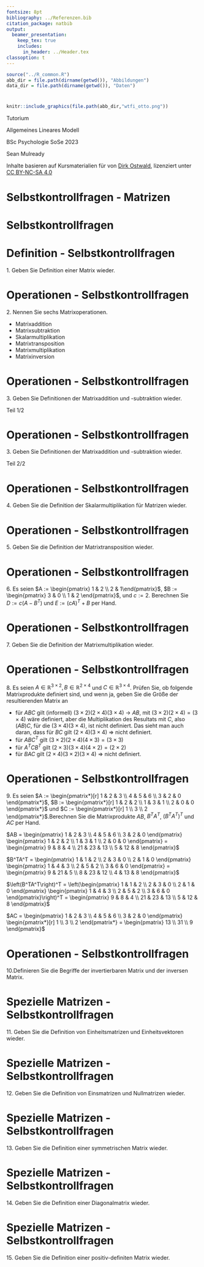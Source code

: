 ```yaml
---
fontsize: 8pt
bibliography: ../Referenzen.bib
citation_package: natbib
output:
  beamer_presentation:
    keep_tex: true
    includes:
      in_header: ../Header.tex
classoption: t
---
```



```r
source("../R_common.R")
abb_dir = file.path(dirname(getwd()), "Abbildungen")
data_dir = file.path(dirname(getwd()), "Daten")
```

# {.plain}
\center
```r
knitr::include_graphics(file.path(abb_dir,"wtfi_otto.png"))
```

\vspace{2mm}

\huge
Tutorium

\Large
Allgemeines Lineares Modell
\vspace{2mm}

\normalsize
BSc Psychologie SoSe 2023

\vspace{2mm}
\text{5. Termin: (3) Matrizen}    

\vspace{15mm}
\normalsize
Sean Mulready

\vspace{2mm}
\scriptsize
Inhalte basieren auf Kursmaterialien für [\textcolor{darkblue}{ALM}](https://www.ipsy.ovgu.de/Institut/Abteilungen+des+Institutes/Methodenlehre+I+_+Experimentelle+und+Neurowissenschaftliche+Psychologie/Lehre/Sommersemester+2023/Allgemeines+Lineares+Modell.html) von [Dirk Ostwald](https://www.ipsy.ovgu.de/Institut/Abteilungen+des+Institutes/Methodenlehre+I+_+Experimentelle+und+Neurowissenschaftliche+Psychologie/Team/Dirk+Ostwald.html), lizenziert unter [CC BY-NC-SA 4.0](https://creativecommons.org/licenses/by-sa/4.0/deed.de)



# Selbstkontrollfragen - Matrizen
\footnotesize
\begin{enumerate}
\item Geben Sie Definition einer Matrix wieder.
\item Nennen Sie sechs Matrixoperationen.
\item Geben Sie Definitionen der Matrixaddition und -subtraktion wieder.
\item Geben Sie die Definition der Skalarmultiplikation für Matrizen wieder.
\item Geben Sie die Definition der Matrixtransposition wieder.
\item Es seien
\begin{equation}
A :=
\begin{pmatrix*}[r]
1 & 2 \\
2 & 1
\end{pmatrix*},
B :=
\begin{pmatrix*}[r]
3 & 0 \\
1 & 2
\end{pmatrix*},
\mbox{ und }
c := 2
\end{equation}
Berechnen Sie
\begin{equation}
D := c\left(A - B^T\right)
\mbox{ und }
E := \left(cA\right)^T + B.
\end{equation}
per Hand.


\item Geben Sie die Definition der Matrixmultiplikation wieder.
\item Es seien $A \in \mathbb{R}^{3 \times 2}, B \in \mathbb{R}^{2\times 4}$
und $C \in \mathbb{R}^{3 \times 4}$. Prüfen Sie, ob folgende Matrixprodukte
definiert sind, und wenn ja, geben Sie die Größe der resultierenden Matrix an:
\begin{equation}
ABC, \quad ABC^T, \quad, A^TCB^T \quad, BAC
\end{equation}

\end{enumerate}

# Selbstkontrollfragen
\footnotesize
\begin{enumerate}
\setcounter{enumi}{8}
\item Es seien
\begin{equation}
A :=
\begin{pmatrix*}[r]
1 & 2 & 3 \\
4 & 5 & 6 \\
3 & 2 & 0
\end{pmatrix*}
B :=
\begin{pmatrix*}[r]
1 & 2 & 2 \\
1 & 3 & 1 \\
2 & 0 & 0
\end{pmatrix*}
\mbox{ und }
C :=
\begin{pmatrix*}[r]
1 \\ 3 \\ 2
\end{pmatrix*}
\end{equation}
Berechnen Sie die Matrixprodukte
\begin{equation}
AB , \quad\quad
B^TA^T, \quad\quad
\left(B^TA^T\right)^T, \quad\quad
AC
\end{equation}
per Hand.

\item Definieren Sie die Begriffe der invertierbaren Matrix und der inversen Matrix.
\item Geben Sie die Definition von Einheitsmatrizen und Einheitsvektoren wieder.
\item Geben Sie die Definition von Einsmatrizen und Nullmatrizen wieder.
\item Geben Sie die Definition einer symmetrischen Matrix wieder.
\item Geben Sie die Definition einer Diagonalmatrix wieder.
\item Geben Sie die Definition einer positiv-definiten Matrix wieder.

\end{enumerate}


# Definition - Selbstkontrollfragen
\vspace{3mm}
\setstretch{1}
\large
\color{darkblue} 1. Geben Sie Definition einer Matrix wieder.

\vspace{3mm}
\color{black}
\small
\begin{definition}[Matrix]
Eine Matrix ist eine rechteckige Anordnung von Zahlen, die wie folgt bezeichnet
wird
\begin{equation}
A := \begin{pmatrix*}[r]
a_{11} & a_{12} & \cdots & a_{1m} \\
a_{21} & a_{22} & \cdots & a_{2m} \\
\vdots & \vdots & \ddots & \vdots \\
a_{n1} & a_{n2} & \cdots & a_{nm}
\end{pmatrix*}
:= {(a_{ij})}_{1\le i\le n,\, 1\le j\le m}.
\end{equation}
\end{definition}





# Operationen - Selbstkontrollfragen
\vspace{3mm}
\setstretch{1}
\large
\color{darkblue} 2. Nennen Sie sechs Matrixoperationen.

\vspace{3mm}
\color{black}
\small
\setstretch{1.5}

* Matrixaddition  
* Matrixsubtraktion
* Skalarmultiplikation
* Matrixtransposition
* Matrixmultiplikation
* Matrixinversion


# Operationen - Selbstkontrollfragen
\vspace{3mm}
\setstretch{1}
\large
\color{darkblue} 3. Geben Sie Definitionen der Matrixaddition und -subtraktion wieder.

\vspace{3mm}
\color{black}
\small Teil 1/2
\footnotesize
\begin{definition}[Matrixaddition]
Es seien $A,B\in \mathbb{R}^{n\times m}$. Dann ist  die \textit{Addition} von $A$
und $B$ definiert als die Abbildung
\begin{equation}
+ : \mathbb{R}^{n\times m} \times \mathbb{R}^{n\times m} \to \mathbb{R}^{n \times m}, \,
(A,B) \mapsto +(A,B) := A + B
\end{equation}
mit
\begin{align}
\begin{split}
A + B
& =
\begin{pmatrix*}[c]
a_{11} & a_{12} & \cdots & a_{1m} \\
a_{21} & a_{22} & \cdots & a_{2m} \\
\vdots & \vdots & \ddots & \vdots \\
a_{n1} & a_{n2} & \cdots & a_{nm}
\end{pmatrix*}
+
\begin{pmatrix*}[c]
b_{11} & b_{12} & \cdots & b_{1m} \\
b_{21} & b_{22} & \cdots & b_{2m} \\
\vdots & \vdots & \ddots & \vdots \\
b_{n1} & b_{n2} & \cdots & b_{nm}
\end{pmatrix*}
\\
&
:=
\begin{pmatrix*}[c]
a_{11} + b_{11} & a_{12} + b_{12} & \cdots & a_{1m} + b_{1m} \\
a_{21} + b_{21} & a_{22} + b_{22} & \cdots & a_{2m} + b_{2m} \\
\vdots & \vdots & \ddots & \vdots \\
a_{n1} + b_{n1} & a_{n2} + b_{n2} & \cdots & a_{nm} + b_{nm}
\end{pmatrix*}.
\end{split}
\end{align}
\end{definition}




# Operationen - Selbstkontrollfragen
\vspace{3mm}
\setstretch{1}
\large
\color{darkblue} 3. Geben Sie Definitionen der Matrixaddition und -subtraktion wieder.

\vspace{3mm}
\color{black}
\small 
Teil 2/2
\footnotesize
\begin{definition}[Matrixsubtraktion]
Es seien $A,B\in \mathbb{R}^{n\times m}$. Dann ist  die \textit{Subtraktion} von $A$
und $B$ definiert als die Abbildung
\begin{equation}
- : \mathbb{R}^{n\times m} \times \mathbb{R}^{n\times m} \to \mathbb{R}^{n\times m}, \,
(A,B) \mapsto -(A,B) := A - B
\end{equation}
mit
\begin{align}
\begin{split}
A - B
& =
\begin{pmatrix*}[c]
a_{11} & a_{12} & \cdots & a_{1m} \\
a_{21} & a_{22} & \cdots & a_{2m} \\
\vdots & \vdots & \ddots & \vdots \\
a_{n1} & a_{n2} & \cdots & a_{nm}
\end{pmatrix*}
-
\begin{pmatrix*}[c]
b_{11} & b_{12} & \cdots & b_{1m} \\
b_{21} & b_{22} & \cdots & b_{2m} \\
\vdots & \vdots & \ddots & \vdots \\
b_{n1} & b_{n2} & \cdots & b_{nm}
\end{pmatrix*}
\\
&
:=
\begin{pmatrix*}[c]
a_{11} - b_{11} & a_{12} - b_{12} & \cdots & a_{1m} - b_{1m} \\
a_{21} - b_{21} & a_{22} - b_{22} & \cdots & a_{2m} - b_{2m} \\
\vdots & \vdots & \ddots & \vdots \\
a_{n1} - b_{n1} & a_{n2} - b_{n2} & \cdots & a_{nm} - b_{nm}
\end{pmatrix*}.
\end{split}
\end{align}
\end{definition}


# Operationen - Selbstkontrollfragen
\vspace{3mm}
\setstretch{1}
\large
\color{darkblue} 4. Geben Sie die Definition der Skalarmultiplikation für Matrizen wieder.

\vspace{3mm}
\color{black}
\footnotesize
\begin{definition}[Skalarmultiplikation]
Es sei $c \in \mathbb{R}$ ein Skalar und $A \in \mathbb{R}^{n\times m}$. Dann
ist die \textit{Skalarmultiplikation} von $c$ und $A$ definiert als die Abbildung
\begin{equation}
\cdot : \mathbb{R} \times \mathbb{R}^{n\times m} \to \mathbb{R}^{n\times m}, \,
(c,A) \mapsto \cdot (c,A) := cA
\end{equation}
mit
\begin{align}
\begin{split}
cA
=
c
\begin{pmatrix*}[c]
a_{11} & a_{12} & \cdots & a_{1m} \\
a_{21} & a_{22} & \cdots & a_{2m} \\
\vdots & \vdots & \ddots & \vdots \\
a_{n1} & a_{n2} & \cdots & a_{nm}
\end{pmatrix*}
:=
\begin{pmatrix*}[c]
ca_{11} & ca_{12} & \cdots & ca_{1m}  \\
ca_{21} & ca_{22} & \cdots & ca_{2m}  \\
\vdots  & \vdots  & \ddots & \vdots    \\
ca_{n1} & ca_{n2} & \cdots & ca_{nm}
\end{pmatrix*}.
\end{split}
\end{align}
\end{definition}





# Operationen - Selbstkontrollfragen
\vspace{3mm}
\setstretch{1}
\large
\color{darkblue} 5. Geben Sie die Definition der Matrixtransposition wieder.

\color{black}
\footnotesize
\begin{definition}[Matrixtransposition]
Es sei $A \in \mathbb{R}^{n\times m}$. Dann ist  die \textit{Transposition}
von $A$ definiert als die Abbildung
\begin{equation}
\cdot^{T} : \mathbb{R}^{n\times m} \to \mathbb{R}^{m \times n}, \,
A \mapsto \cdot^{T}(A) := A^T
\end{equation}
mit
\begin{align}
\begin{split}
A^T
=
\begin{pmatrix*}[c]
a_{11} & a_{12} & \cdots & a_{1m} \\
a_{21} & a_{22} & \cdots & a_{2m} \\
\vdots & \vdots & \ddots & \vdots \\
a_{n1} & a_{n2} & \cdots & a_{nm}
\end{pmatrix*}^T
:=
\begin{pmatrix*}[c]
a_{11} & a_{21} & \cdots & a_{n1} \\
a_{12} & a_{22} & \cdots & a_{n2} \\
\vdots & \vdots & \ddots & \vdots \\
a_{1m} & a_{2m} & \cdots & a_{nm}
\end{pmatrix*}
\end{split}
\end{align}
\end{definition}

# Operationen - Selbstkontrollfragen
\vspace{3mm}
\setstretch{1.2}
\normalsize
\color{darkblue} 6. Es seien $A := \begin{pmatrix} 1 & 2 \\ 2 & 1\end{pmatrix}$,
$B := \begin{pmatrix} 3 & 0 \\ 1 & 2 \end{pmatrix}$, und $c := 2$. Berechnen Sie
$D := c\left(A - B^T\right)$ und $E := \left(cA\right)^T + B$ per Hand.

\vspace{3mm}

\color{black}
\small

\footnotesize 
\begin{align*}
D = 2 \left( \begin{pmatrix} 1 & 2 \\ 2 & 1\end{pmatrix} - \begin{pmatrix} 3 & 0 \\ 1 & 2\end{pmatrix}^T \right) 
= 2 \left( \begin{pmatrix} 1 & 2 \\ 2 & 1\end{pmatrix}- \begin{pmatrix} 3 & 1 \\ 0 & 2\end{pmatrix} \right)
= 2 \begin{pmatrix*}[r] -2 & 1 \\ 2 & -1\end{pmatrix*} = \begin{pmatrix*}[r] -4 & 2 \\ 4 & -2\end{pmatrix*}
\end{align*}

\begin{align*}
E = \left(2 \begin{pmatrix} 1 & 2 \\ 2 & 1\end{pmatrix} \right)^T + \begin{pmatrix} 3 & 0 \\ 1 & 2\end{pmatrix}
= \begin{pmatrix} 2 & 4 \\ 4 & 2\end{pmatrix}^T + \begin{pmatrix} 3 & 0 \\ 1 & 2\end{pmatrix}
= \begin{pmatrix} 2 & 4 \\ 4 & 2\end{pmatrix} + \begin{pmatrix} 3 & 0 \\ 1 & 2\end{pmatrix}
= \begin{pmatrix} 5 & 4 \\ 5 & 4\end{pmatrix}
\end{align*}

# Operationen - Selbstkontrollfragen
\vspace{1mm}
\setstretch{1}
\normalsize
\color{darkblue} 7. Geben Sie die Definition der Matrixmultiplikation wieder.
\vspace{1mm}

\color{black}
\setstretch{1.4}
\begin{definition}[Matrixmultiplikation]
\footnotesize
Es seien $A\in \mathbb{R}^{n \times m}$ und $B \in \mathbb{R}^{m \times k}$. Dann
ist  die \textit{Matrixmultiplikation} von $A$ und $B$ definiert als die Abbildung
\begin{equation}
\cdot : \mathbb{R}^{n\times m} \times \mathbb{R}^{m\times k} \to \mathbb{R}^{n \times k}, \,
(A,B) \mapsto \cdot(A,B) := AB
\end{equation}
mit
\begin{align}
\begin{split}
AB
& =
\begin{pmatrix*}[c]
a_{11} & a_{12} & \cdots & a_{1m} \\
a_{21} & a_{22} & \cdots & a_{2m} \\
\vdots & \vdots & \ddots & \vdots \\
a_{n1} & a_{n2} & \cdots & a_{nm}
\end{pmatrix*}
\begin{pmatrix*}[c]
b_{11} & b_{12} & \cdots & b_{1k} \\
b_{21} & b_{22} & \cdots & b_{2k} \\
\vdots & \vdots & \ddots & \vdots \\
b_{m1} & b_{m2} & \cdots & b_{mk}
\end{pmatrix*}
\\
&
:=
\begin{pmatrix*}[c]
\sum_{i=1}^m a_{1i}b_{i1} & \sum_{i=1}^m a_{1i}b_{i2} & \cdots & \sum_{i=1}^m a_{1i}b_{ik}  \\
\sum_{i=1}^m a_{2i}b_{i1} & \sum_{i=1}^m a_{2i}b_{i2} & \cdots & \sum_{i=1}^m a_{2i}b_{ik}  \\
\vdots                    & \vdots                    & \ddots & \vdots                     \\
\sum_{i=1}^m a_{ni}b_{i1} & \sum_{i=1}^m a_{ni}b_{i2} & \cdots & \sum_{i=1}^m a_{ni}b_{ik}
\end{pmatrix*}
\\
& 
= {\left(\sum_{i=1}^m a_{ji}b_{il}\right)}_{1 \le j \le n, 1 \le l \le k}
\end{split}
\end{align}
\end{definition}





# Operationen - Selbstkontrollfragen
\vspace{3mm}
\setstretch{1}
\normalsize
\color{darkblue} 8. Es seien $A \in \mathbb{R}^{3 \times 2}, B \in \mathbb{R}^{2\times 4}$
und $C \in \mathbb{R}^{3 \times 4}$. Prüfen Sie, ob folgende Matrixprodukte
definiert sind, und wenn ja, geben Sie die Größe der resultierenden Matrix an
\begin{align*}
ABC, \quad ABC^T, \quad, A^TCB^T \quad, BAC
\end{align*}

\vspace{3mm}

\color{black}
\small
\setstretch{1.5}

* für $ABC$ gilt (informell) $(3\times2)(2\times4)(3\times4)$ $\rightarrow$ $AB$, mit $(3\times2)(2\times4) = (3\times4)$ wäre definiert, aber die Multiplikation des Resultats mit $C$, also $(AB)C$, für die $(3\times4)(3\times4)$, ist nicht definiert. Das sieht man auch daran, dass für $BC$ gilt $(2\times4)(3\times4)$ $\Rightarrow$ nicht definiert.
* für $ABC^T$ gilt $(3\times2)(2\times4)(4\times3) = (3\times3)$ 
* für $A^TCB^T$ gilt $(2\times3)(3\times4)(4\times2) = (2\times2)$ 
* für $BAC$ gilt $(2\times4)(3\times2)(3\times4)$ $\Rightarrow$ nicht definiert.

# Operationen - Selbstkontrollfragen
\vspace{3mm}
\setstretch{1}
\normalsize
\color{darkblue} 9. Es seien
$A := \begin{pmatrix*}[r] 1 & 2 & 3 \\ 4 & 5 & 6 \\ 3 & 2 & 0 \end{pmatrix*}$, 
$B := \begin{pmatrix*}[r] 1 & 2 & 2 \\ 1 & 3 & 1 \\ 2 & 0 & 0 \end{pmatrix*}$ und
$C := \begin{pmatrix*}[r] 1 \\ 3 \\ 2 \end{pmatrix*}$.Berechnen Sie die Matrixprodukte
$AB$, $B^TA^T$, $\left(B^TA^T\right)^T$ und  $AC$ per Hand.

\vspace{3mm}

\color{black}
\small


$AB = \begin{pmatrix} 1 & 2 & 3 \\ 4 & 5 & 6 \\ 3 & 2 & 0 \end{pmatrix} \begin{pmatrix} 1 & 2 & 2 \\ 1 & 3 & 1 \\ 2 & 0 & 0 \end{pmatrix} = \begin{pmatrix} 9 & 8 & 4 \\ 21 & 23 & 13 \\ 5 & 12 & 8 \end{pmatrix}$

$B^TA^T = \begin{pmatrix} 1 & 1 & 2 \\ 2 & 3 & 0 \\ 2 & 1 & 0 \end{pmatrix} \begin{pmatrix} 1 & 4 & 3 \\ 2 & 5 & 2 \\ 3 & 6 & 0 \end{pmatrix} = \begin{pmatrix} 9 & 21 & 5 \\ 8 & 23 & 12 \\ 4 & 13 & 8 \end{pmatrix}$

$\left(B^TA^T\right)^T = \left(\begin{pmatrix} 1 & 1 & 2 \\ 2 & 3 & 0 \\ 2 & 1 & 0 \end{pmatrix} \begin{pmatrix} 1 & 4 & 3 \\ 2 & 5 & 2 \\ 3 & 6 & 0 \end{pmatrix}\right)^T = \begin{pmatrix} 9 & 8 & 4 \\ 21 & 23 & 13 \\ 5 & 12 & 8 \end{pmatrix}$

$AC = \begin{pmatrix} 1 & 2 & 3 \\ 4 & 5 & 6 \\ 3 & 2 & 0 \end{pmatrix} \begin{pmatrix*}[r] 1 \\ 3 \\ 2 \end{pmatrix*} = \begin{pmatrix} 13 \\ 31 \\ 9 \end{pmatrix}$



# Operationen - Selbstkontrollfragen
\vspace{3mm}
\setstretch{1}
\normalsize
\color{darkblue} 10.Definieren Sie die Begriffe der invertierbaren Matrix und der inversen Matrix.

\vspace{3mm}

\color{black}
\footnotesize
\setstretch{1.7}
\begin{definition}[Invertierbare Matrix und inverse Matrix]
Eine quadratische Matrix $A \in \mathbb{R}^{n \times n}$ heißt \textit{invertierbar}, wenn es eine quadratische Matrix $A^{-1} \in \mathbb{R}^{n \times n}$ gibt, so dass
\begin{equation}
A^{-1}A=AA^{-1}=I_n
\end{equation}
ist. Die Matrix $A^{-1}$ heißt die \textit{inverse Matrix} von $A$.
\end{definition}


# Spezielle Matrizen - Selbstkontrollfragen

\vspace{3mm}
\setstretch{1}
\normalsize
\color{darkblue} 11. Geben Sie die Definition von Einheitsmatrizen und Einheitsvektoren wieder.
\vspace{3mm}
\color{black}
\footnotesize
\begin{definition}[Einheitsmatrizen und Einheitsvektoren]
\begin{itemize}
\item Wir bezeichnen die \textit{Einheitsmatrix} mit

\begin{equation}
I_n := (i_{jk})_{1\le j \le n,1\le k \le n} \in \mathbb{R}^{(n \times n)} \mbox{ mit } i_{jk} = 1 \mbox{ für } j=k \mbox{ und } i_{jk}=0 \mbox{ für } j \ne k
\end{equation}
\item Wir bezeichnen die \textit{Einheitsvektoren} $e_i,i=1,...,n$ mit
\begin{equation}
e_i:=({e_i}_j)_{1 \le j \le n} \in \mathbb{R}^n \mbox{ mit } {e_i}_j=1 \mbox{ für } i=j \mbox{ und } {e_i}_j=0 \mbox{ für } i \ne j
\end{equation}
\end{itemize}
\end{definition}


# Spezielle Matrizen - Selbstkontrollfragen
\vspace{3mm}
\setstretch{1}
\normalsize
\color{darkblue} 12. Geben Sie die Definition von Einsmatrizen und Nullmatrizen wieder.

\vspace{3mm}
\color{black}
\footnotesize
\begin{definition}[Nullmatrizen, Einsmatrizen]
\begin{itemize}
\item Wir bezeichnen \textit{Nullmatrizen} mit
\begin{equation}
0_{nm}:=(0)_{1 \le i \le m, 1 \le j \le n} \in \mathbb{R}^{n \times m} \mbox{ und }0_n:=(0)_{1 \le i \le m} \in \mathbb{R}^n 
\end{equation}
\item Wir bezeichnen die \textit{Einsmatrizen} mit
\begin{equation}
1_{nm}:=(1)_{1 \le i \le n, 1 \le j \le m} \in \mathbb{R}^{n \times m} \mbox{ und }1_n :=(1)_{1 \le i \le n} \in \mathbb{R}^n
\end{equation}
\end{itemize}
\end{definition}

# Spezielle Matrizen - Selbstkontrollfragen
\vspace{3mm}
\setstretch{1}
\large
\color{darkblue} 13. Geben Sie die Definition einer symmetrischen Matrix wieder.
\vspace{3mm}

\color{black}
\normalsize
\vspace{3mm}
\begin{definition}[Symmetrische Matrix]
Eine Matrix $S \in \mathbb{R}^{n \times n}$ heißt \textit{symmetrisch}, wenn gilt dass $S^T = S$.
\end{definition}




# Spezielle Matrizen - Selbstkontrollfragen
\vspace{3mm}
\setstretch{1}
\large
\color{darkblue} 14. Geben Sie die Definition einer Diagonalmatrix wieder.
\vspace{3mm}

\color{black}
\normalsize
\vspace{3mm}
\begin{definition}[Diagonalmatrix]
Eine Matrix $D \in \mathbb{R}^{n \times m}$ heißt \textit{Diagonalmatrix}, wenn $d_{ij} = 0$ für $1 \le i \le n, 1 \le j \le m $ mit $i \neq j$.
\end{definition}

# Spezielle Matrizen - Selbstkontrollfragen
\vspace{3mm}
\setstretch{1}
\large
\color{darkblue} 15. Geben Sie die Definition einer positiv-definiten Matrix wieder.
\vspace{3mm}

\color{black}
\normalsize
\begin{definition}[Positiv-definite Matrix]
Eine quadratische Matrix $C \in \mathbb{R}^{n \times n}$ heißt positiv-definit ($\mbox{p.d.}$), wenn
\begin{itemize}
\item $C$ eine symmetrische Matrix ist und
\item für alle $x \in \mathbb{R}^n, x \neq 0_n$ gilt, dass $x^TCx > 0$ ist.
\end{itemize}
\end{definition}
